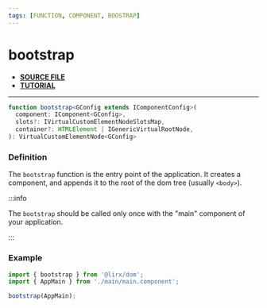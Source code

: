```yaml
---
tags: [FUNCTION, COMPONENT, BOOSTRAP]
---
```


# bootstrap

- **[SOURCE FILE](https://github.com/lirx-js/dom/blob/main/src/component/bootstrap.ts)**
- **[TUTORIAL](/docs/documentation/component/component/#starting-the-application)**

---

```ts
function bootstrap<GConfig extends IComponentConfig>(
  component: IComponent<GConfig>,
  slots?: IVirtualCustomElementNodeSlotsMap,
  container?: HTMLElement | IGenericVirtualRootNode,
): VirtualCustomElementNode<GConfig>
```

### Definition

The `bootstrap` function is the entry point of the application.
It creates a component, and appends it to the root of the dom tree (usually `<body>`).

:::info

The `bootstrap` should be called only once with the "main" component of your application.

:::

### Example

```ts title="main.ts"
import { bootstrap } from '@lirx/dom';
import { AppMain } from './main/main.component';

bootstrap(AppMain);
```
